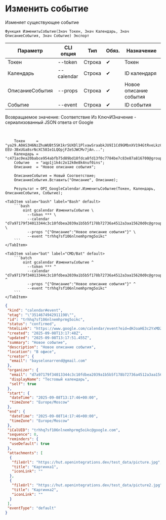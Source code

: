 ﻿---
sidebar_position: 6
description: Изменить событие и другие функции для работы с Google Calendar в Открытом пакете интеграций - бесплатной open-source библиотеке интеграций для 1С:Предприятие 8, OneScript и CLI
keywords: [1C, 1С, 1С:Предприятие, 1С:Предприятие 8.3, API, Интеграция, Сервисы, Обмен, OneScript, CLI, Google Calendar]
---


# Изменить событие
 Изменяет существующее событие



`Функция ИзменитьСобытие(Знач Токен, Знач Календарь, Знач ОписаниеСобытия, Знач Событие) Экспорт`

  | Параметр | CLI опция | Тип | Обяз. | Назначение |
  |-|-|-|-|-|
  | Токен | --token | Строка | &#x2714; | Токен |
  | Календарь | --calendar | Строка | &#x2714; | ID календаря |
  | ОписаниеСобытия | --props | Строка | &#x2714; | Новое описание события |
  | Событие | --event | Строка | &#x2714; | ID события |

  
  Возвращаемое значение:   Соответствие Из КлючИЗначение - сериализованный JSON ответа от Google

<br/>




```bsl title="Пример использования для 1С:Предприятие/OneScript"
    Токен     = "ya29.A0AS3H6NzZhuWUBt5SK1krSUXDl1PlvawSraabkJU9I1Cd9GMbnXV194GtRveLkzC4TFqpg8CjFqwe1CqV-EEU-3BxUGa8srNcXC58Ie1LQOpjFZeSJWCMv7jAn...";
    Календарь = "c471ac0ea20babce954abfb75d89bd18fdca8fd13f0c7784be7c83e87a816700@group.calendar.google.com";
    Событие   = "aqp1j1k4c2o12k0e8k4nuf0ins";
    Описание  = "Новое описание события";

    ОписаниеСобытия = Новый Соответствие;
    ОписаниеСобытия.Вставить("Описание", Описание);

    Результат = OPI_GoogleCalendar.ИзменитьСобытие(Токен, Календарь, ОписаниеСобытия, Событие);
```
    

 <Tabs>
  
    <TabItem value="bash" label="Bash" default>
        ```bash
            oint gcalendar ИзменитьСобытие \
              --token *** \
              --calendar "d7a97179f34013344c3c10fdbea2039a1b5b5f178b72736a4512a3aa15620d0c@group.calendar.google.com" \
              --props "{"Описание":"Новое описание события"}" \
              --event "trhhq7sf106nlnemhprmg5oikc"
        ```
    </TabItem>
  
    <TabItem value="bat" label="CMD/Bat" default>
        ```batch
            oint gcalendar ИзменитьСобытие ^
              --token *** ^
              --calendar "d7a97179f34013344c3c10fdbea2039a1b5b5f178b72736a4512a3aa15620d0c@group.calendar.google.com" ^
              --props "{"Описание":"Новое описание события"}" ^
              --event "trhhq7sf106nlnemhprmg5oikc"
        ```
    </TabItem>
</Tabs>


```json title="Результат"
{
 "kind": "calendar#event",
 "etag": "\"3514674942911198\"",
 "id": "trhhq7sf106nlnemhprmg5oikc",
 "status": "confirmed",
 "htmlLink": "https://www.google.com/calendar/event?eid=dHJoaHE3c2YxMDZubG5lbWhwcm1nNW9pa2MgZDdhOTcxNzlmMzQwMTMzNDRjM2MxMGZkYmVhMjAzOWExYjViNWYxNzhiNzI3MzZhNDUxMmEzYWExNTYyMGQwY0Bn",
 "created": "2025-09-08T13:17:48Z",
 "updated": "2025-09-08T13:17:51.455Z",
 "summary": "Новое событие",
 "description": "Новое описание события",
 "location": "В офисе",
 "creator": {
  "email": "bayselonarrend@gmail.com"
 },
 "organizer": {
  "email": "d7a97179f34013344c3c10fdbea2039a1b5b5f178b72736a4512a3aa15620d0c@group.calendar.google.com",
  "displayName": "Тестовый календарь",
  "self": true
 },
 "start": {
  "dateTime": "2025-09-08T13:17:46+00:00",
  "timeZone": "Europe/Moscow"
 },
 "end": {
  "dateTime": "2025-09-08T14:17:46+00:00",
  "timeZone": "Europe/Moscow"
 },
 "iCalUID": "trhhq7sf106nlnemhprmg5oikc@google.com",
 "sequence": 0,
 "reminders": {
  "useDefault": true
 },
 "attachments": [
  {
   "fileUrl": "https://hut.openintegrations.dev/test_data/picture.jpg",
   "title": "Картинка1",
   "iconLink": ""
  },
  {
   "fileUrl": "https://hut.openintegrations.dev/test_data/picture2.jpg",
   "title": "Картинка2",
   "iconLink": ""
  }
 ],
 "eventType": "default"
}
```

